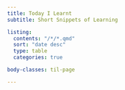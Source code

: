 ```yaml
---
title: Today I Learnt
subtitle: Short Snippets of Learning

listing:
  contents: "/*/*.qmd"
  sort: "date desc"
  type: table
  categories: true

body-classes: til-page

---
```


